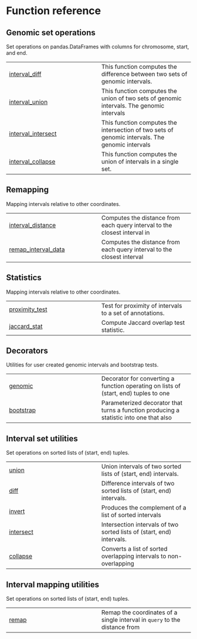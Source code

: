 # Function reference {.doc .doc-index}

## Genomic set operations

Set operations on pandas.DataFrames with columns for chromosome, start, and end.


| | |
| --- | --- |
| [interval_diff](interval_diff.qmd#genominterv.interval_diff) | This function computes the difference between two sets of genomic intervals. |
| [interval_union](interval_union.qmd#genominterv.interval_union) | This function computes the union of two sets of genomic intervals. The genomic intervals |
| [interval_intersect](interval_intersect.qmd#genominterv.interval_intersect) | This function computes the intersection of two sets of genomic intervals. The genomic intervals |
| [interval_collapse](interval_collapse.qmd#genominterv.interval_collapse) | This function computes the union of intervals in a single set. |

## Remapping

Mapping intervals relative to other coordinates.


| | |
| --- | --- |
| [interval_distance](interval_distance.qmd#genominterv.remapping.interval_distance) | Computes the distance from each query interval to the closest interval in |
| [remap_interval_data](remap_interval_data.qmd#genominterv.remapping.remap_interval_data) | Computes the distance from each query interval to the closest interval |

## Statistics

Mapping intervals relative to other coordinates.

| | |
| --- | --- |
| [proximity_test](proximity_test.qmd#genominterv.stats.proximity_test) | Test for proximity of intervals to a set of annotations. |
| [jaccard_stat](jaccard_stat.qmd#genominterv.stats.jaccard_stat) | Compute Jaccard overlap test statistic. |

## Decorators

Utilities for user created genomic intervals and bootstrap tests.


| | |
| --- | --- |
| [genomic](genomic.qmd#genominterv.decorators.genomic) | Decorator for converting a function operating on lists of (start, end) tuples to one |
| [bootstrap](bootstrap.qmd#genominterv.decorators.bootstrap) | Parameterized decorator that turns a function producing a statistic into one that also |

## Interval set utilities

Set operations on sorted lists of (start, end) tuples.


| | |
| --- | --- |
| [union](union.qmd#genominterv.interval_set_op.union) | Union intervals of two sorted lists of (start, end) intervals. |
| [diff](diff.qmd#genominterv.interval_set_op.diff) | Difference intervals of two sorted lists of (start, end) intervals. |
| [invert](invert.qmd#genominterv.interval_set_op.invert) | Produces the complement of a list of sorted intervals  |
| [intersect](intersect.qmd#genominterv.interval_set_op.intersect) | Intersection intervals of two sorted lists of (start, end) intervals. |
| [collapse](collapse.qmd#genominterv.interval_set_op.collapse) | Converts a list of sorted overlapping intervals to non-overlapping |

## Interval mapping utilities

Set operations on sorted lists of (start, end) tuples.


| | |
| --- | --- |
| [remap](remap.qmd#genominterv.remapping.remap) | Remap the coordinates of a single interval in `query` to the distance from |